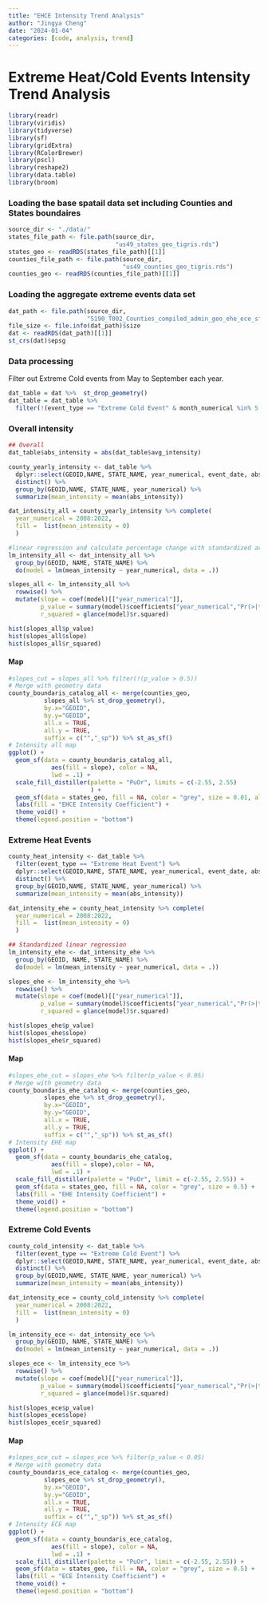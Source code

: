 ```yaml
---
title: "EHCE Intensity Trend Analysis"
author: "Jingya Cheng"
date: "2024-01-04"
categories: [code, analysis, trend]
---
```


# Extreme Heat/Cold Events Intensity Trend Analysis

```r
library(readr)
library(viridis)
library(tidyverse)
library(sf)
library(gridExtra)
library(RColorBrewer)
library(pscl)
library(reshape2)
library(data.table)
library(broom)
```

### Loading the base spatail data set including Counties and States boundaires

```r
source_dir <- "./data/"
states_file_path <- file.path(source_dir,
                              "us49_states_geo_tigris.rds")
states_geo <- readRDS(states_file_path)[[1]]
counties_file_path <- file.path(source_dir,
                                "us49_counties_geo_tigris.rds")
counties_geo <- readRDS(counties_file_path)[[1]]
```

### Loading the aggregate extreme events data set

```r
dat_path <- file.path(source_dir,
                      "S190_T002_Counties_compiled_admin_geo_ehe_ece_sf_2008_2022.rds")
file_size <- file.info(dat_path)$size
dat <- readRDS(dat_path)[[1]]
st_crs(dat)$epsg
```

### Data processing
Filter out Extreme Cold events from May to September each year. 
```r
dat_table = dat %>%  st_drop_geometry()
dat_table = dat_table %>% 
  filter(!(event_type == "Extreme Cold Event" & month_numerical %in% 5:9))
```

### Overall intensity

```r
## Overall
dat_table$abs_intensity = abs(dat_table$avg_intensity)

county_yearly_intensity <- dat_table %>%
  dplyr::select(GEOID,NAME, STATE_NAME, year_numerical, event_date, abs_intensity) %>%
  distinct() %>%
  group_by(GEOID,NAME, STATE_NAME, year_numerical) %>%
  summarize(mean_intensity = mean(abs_intensity))

dat_intensity_all = county_yearly_intensity %>% complete(
  year_numerical = 2008:2022,
  fill =  list(mean_intensity = 0)
  )

#linear regression and calculate percentage change with standardized average intensity 
lm_intensity_all <- dat_intensity_all %>%
  group_by(GEOID, NAME, STATE_NAME) %>%
  do(model = lm(mean_intensity ~ year_numerical, data = .))

slopes_all <- lm_intensity_all %>%
  rowwise() %>%
  mutate(slope = coef(model)[["year_numerical"]],
         p_value = summary(model)$coefficients["year_numerical","Pr(>|t|)"],
         r_squared = glance(model)$r.squared)

```

```r
hist(slopes_all$p_value)
hist(slopes_all$slope)
hist(slopes_all$r_squared)
```

#### Map

```r
#slopes_cut = slopes_all %>% filter(!(p_value > 0.5))
# Merge with geometry data
county_boundaris_catalog_all <- merge(counties_geo,
          slopes_all %>% st_drop_geometry(),
          by.x="GEOID",
          by.y="GEOID",
          all.x = TRUE,
          all.y = TRUE,
          suffix = c("","_sp")) %>% st_as_sf() 
# Intensity all map
ggplot() +
  geom_sf(data = county_boundaris_catalog_all,
            aes(fill = slope), color = NA,
            lwd = .1) + 
  scale_fill_distiller(palette = "PuOr", limits = c(-2.55, 2.55)
                       ) +
  geom_sf(data = states_geo, fill = NA, color = "grey", size = 0.01, alpha = 0.2) +
  labs(fill = "EHCE Intensity Coefficient") +
  theme_void() + 
  theme(legend.position = "bottom")       
```

### Extreme Heat Events

```r
county_heat_intensity <- dat_table %>%
  filter(event_type == "Extreme Heat Event") %>%
  dplyr::select(GEOID,NAME, STATE_NAME, year_numerical, event_date, abs_intensity) %>%
  distinct() %>%
  group_by(GEOID,NAME, STATE_NAME, year_numerical) %>%
  summarize(mean_intensity = mean(abs_intensity))

dat_intensity_ehe = county_heat_intensity %>% complete(
  year_numerical = 2008:2022,
  fill =  list(mean_intensity = 0)
  )

## Standardized linear regression
lm_intensity_ehe <- dat_intensity_ehe %>%
  group_by(GEOID, NAME, STATE_NAME) %>%
  do(model = lm(mean_intensity ~ year_numerical, data = .))

slopes_ehe <- lm_intensity_ehe %>%
  rowwise() %>%
  mutate(slope = coef(model)[["year_numerical"]],
         p_value = summary(model)$coefficients["year_numerical","Pr(>|t|)"],
         r_squared = glance(model)$r.squared)

```

```r
hist(slopes_ehe$p_value)
hist(slopes_ehe$slope)
hist(slopes_ehe$r_squared)
```

#### Map

```r
#slopes_ehe_cut = slopes_ehe %>% filter(p_value < 0.05)
# Merge with geometry data
county_boundaris_ehe_catalog <- merge(counties_geo,
          slopes_ehe %>% st_drop_geometry(),
          by.x="GEOID",
          by.y="GEOID",
          all.x = TRUE,
          all.y = TRUE,
          suffix = c("","_sp")) %>% st_as_sf() 
# Intensity EHE map
ggplot() +
  geom_sf(data = county_boundaris_ehe_catalog,
            aes(fill = slope),color = NA,
            lwd = .1) + 
  scale_fill_distiller(palette = "PuOr", limit = c(-2.55, 2.55)) +
  geom_sf(data = states_geo, fill = NA, color = "grey", size = 0.5) +
  labs(fill = "EHE Intensity Coefficient") +
  theme_void() + 
  theme(legend.position = "bottom")
```

### Extreme Cold Events

```r
county_cold_intensity <- dat_table %>%
  filter(event_type == "Extreme Cold Event") %>%
  dplyr::select(GEOID,NAME, STATE_NAME, year_numerical, event_date, abs_intensity) %>%
  distinct() %>%
  group_by(GEOID,NAME, STATE_NAME, year_numerical) %>%
  summarize(mean_intensity = mean(abs_intensity))

dat_intensity_ece = county_cold_intensity %>% complete(
  year_numerical = 2008:2022,
  fill =  list(mean_intensity = 0)
  )

lm_intensity_ece <- dat_intensity_ece %>%
  group_by(GEOID, NAME, STATE_NAME) %>%
  do(model = lm(mean_intensity ~ year_numerical, data = .))

slopes_ece <- lm_intensity_ece %>%
  rowwise() %>%
  mutate(slope = coef(model)[["year_numerical"]],
         p_value = summary(model)$coefficients["year_numerical","Pr(>|t|)"],
         r_squared = glance(model)$r.squared)

```

```r
hist(slopes_ece$p_value)
hist(slopes_ece$slope)
hist(slopes_ece$r_squared)
```

#### Map

```r
#slopes_ece_cut = slopes_ece %>% filter(p_value < 0.05)
# Merge with geometry data
county_boundaris_ece_catalog <- merge(counties_geo,
          slopes_ece %>% st_drop_geometry(),
          by.x="GEOID",
          by.y="GEOID",
          all.x = TRUE,
          all.y = TRUE,
          suffix = c("","_sp")) %>% st_as_sf() 
# Intensity ECE map
ggplot() +
  geom_sf(data = county_boundaris_ece_catalog,
            aes(fill = slope), color = NA,
            lwd = .1) + 
  scale_fill_distiller(palette = "PuOr", limit = c(-2.55, 2.55)) +
  geom_sf(data = states_geo, fill = NA, color = "grey", size = 0.5) +
  labs(fill = "ECE Intensity Coefficient") +
  theme_void() + 
  theme(legend.position = "bottom")
```

